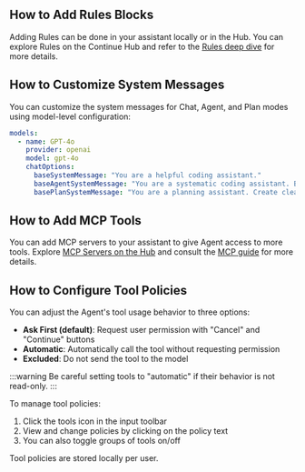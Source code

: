## How to Add Rules Blocks

Adding Rules can be done in your assistant locally or in the Hub. You can explore Rules on the Continue Hub and refer to the [Rules deep dive](/customize/deep-dives/rules) for more details.

## How to Customize System Messages

You can customize the system messages for Chat, Agent, and Plan modes using model-level configuration:

```yaml
models:
  - name: GPT-4o
    provider: openai
    model: gpt-4o
    chatOptions:
      baseSystemMessage: "You are a helpful coding assistant."
      baseAgentSystemMessage: "You are a systematic coding assistant. Break down problems methodically."
      basePlanSystemMessage: "You are a planning assistant. Create clear, actionable steps."
```

## How to Add MCP Tools

You can add MCP servers to your assistant to give Agent access to more tools. Explore [MCP Servers on the Hub](https://hub.continue.dev) and consult the [MCP guide](/customize/deep-dives/mcp) for more details.

## How to Configure Tool Policies

You can adjust the Agent's tool usage behavior to three options:

- **Ask First (default)**: Request user permission with "Cancel" and "Continue" buttons
- **Automatic**: Automatically call the tool without requesting permission
- **Excluded**: Do not send the tool to the model

:::warning
Be careful setting tools to "automatic" if their behavior is not read-only.
:::

To manage tool policies:

1. Click the tools icon in the input toolbar
2. View and change policies by clicking on the policy text
3. You can also toggle groups of tools on/off

Tool policies are stored locally per user.
